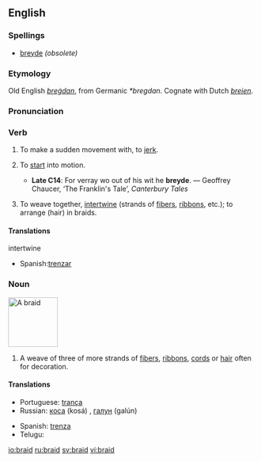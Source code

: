 ==English==
===Spellings===
*[[breyde]] ''(obsolete)''

===Etymology===
Old English ''[[bregdan|breġdan]]'', from Germanic ''*bregdan''.  Cognate with Dutch ''[[breien]]''.

===Pronunciation===
{{IPA|/breɪd/}}

===Verb===
{{en-verb|braids|braiding|braided|'''[[braided]]''' ''or obsolete'' '''[[browden]]'''}}
 
# {{obsolete}} {{transitive}} To make a sudden movement with, to [[jerk]].
# {{archaic}} {{intransitive}} To [[start]] into motion.
#*'''Late C14''': For verray wo out of his wit he '''breyde'''. — Geoffrey Chaucer, ‘The Franklin's Tale’, ''Canterbury Tales''
# {{transitive}} {{italbrac|now poetic}} To weave together, [[intertwine]] (strands of [[fibers]], [[ribbon]]s, etc.); to arrange (hair) in braids.

====Translations====
;intertwine
{{top}}
{{mid}}
*Spanish:[[trenzar]]
{{bottom}}

===Noun===
[[Image:Braid final.jpg|thumb|100px|A braid]]
{{en-noun}}

# A weave of three of more strands of [[fiber]]s, [[ribbon]]s, [[cord]]s or [[hair]] often for decoration.

====Translations====
{{top}}
*Portuguese: [[trança]] {{f}}
*Russian: [[коса]] (kosá) {{f}}, [[галун]] (galún) {{m}}
{{mid}}
*Spanish: [[trenza]] {{f}}
*Telugu: {{జడ}}
{{bottom}}

[[io:braid]]
[[ru:braid]]
[[sv:braid]]
[[vi:braid]]